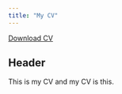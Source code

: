 ```yaml
---
title: "My CV"
---
```


<a href="CV.pdf#" class="download" title="Download CV as PDF">Download CV</a>			

## Header

This is my CV and my CV is this.